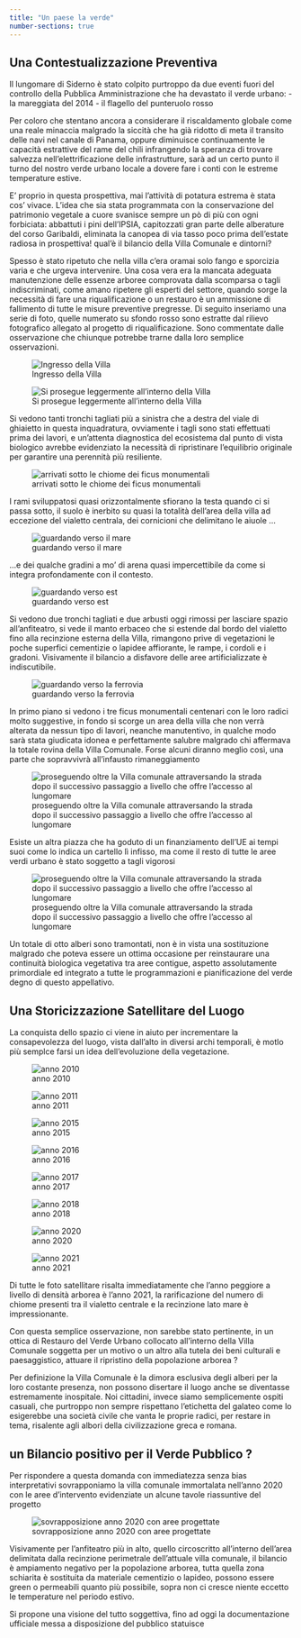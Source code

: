 ```yaml
---
title: "Un paese la verde"
number-sections: true
---
```


## Una Contestualizzazione Preventiva

Il lungomare di Siderno è stato colpito purtroppo da due eventi fuori del controllo della Pubblica Amministrazione che ha devastato il verde urbano:
- la mareggiata del 2014
- il flagello del punteruolo rosso

Per coloro che stentano ancora a considerare il riscaldamento globale come una reale minaccia malgrado la siccità che ha già ridotto di meta il transito delle navi nel canale di Panama, oppure diminuisce continuamente le capacità estrattive del rame del chili infrangendo la speranza di trovare salvezza nell'elettrificazione delle infrastrutture, sarà ad un certo punto il turno del nostro verde urbano locale a dovere fare i conti con le estreme temperature estive. 

E' proprio in questa prospettiva, mai l'attività di potatura estrema è stata cos' vivace. L'idea che sia stata programmata con la conservazione del patrimonio vegetale a cuore svanisce sempre un pò di più con ogni forbiciata: abbattuti i pini dell'IPSIA, capitozzati gran parte delle alberature del corso Garibaldi, eliminata la canopea di via tasso poco prima dell'estate radiosa in prospettiva! qual'è il bilancio della Villa Comunale e dintorni?

Spesso è stato ripetuto che nella villa c'era oramai solo fango e sporcizia varia e che urgeva intervenire. Una cosa vera era la mancata adeguata manutenzione delle essenze arboree comprovata dalla scomparsa o tagli indiscriminati, come amano ripetere gli esperti del settore, quando sorge la necessità di fare una riqualificazione o un restauro è un ammissione di fallimento di tutte le misure preventive pregresse. Di seguito inseriamo una serie di foto, quelle numerato su sfondo rosso sono estratte dal rilievo fotografico allegato al progetto di riqualificazione. Sono commentate dalle osservazione che chiunque potrebbe trarne dalla loro semplice osservazioni.

![Ingresso della Villa](/assets/img/ri_02.png)

![Si prosegue leggermente all'interno della Villa](/assets/img/ri_14.png)


Si vedono tanti tronchi tagliati più a sinistra che a destra del viale di ghiaietto in questa inquadratura, ovviamente i tagli sono stati effettuati prima dei lavori, e un'attenta diagnostica del ecosistema dal punto di vista biologico avrebbe evidenziato la necessità di ripristinare l'equilibrio originale per garantire una perennità più resiliente.

![arrivati sotto le chiome dei ficus monumentali](/assets/img/ri_27.png)

I rami sviluppatosi quasi orizzontalmente sfiorano la testa quando ci si passa sotto, il suolo è inerbito su quasi la totalità dell'area della villa ad eccezione del vialetto centrala, dei cornicioni che delimitano le aiuole ...

![guardando verso il mare](/assets/img/ri_15.png)

...e dei qualche gradini a mo' di arena quasi impercettibile da come si integra profondamente con il contesto.

![guardando verso est](/assets/img/ri_08.png)

Si vedono due tronchi tagliati e due arbusti oggi rimossi per lasciare spazio all'anfiteatro, si vede il manto erbaceo che si estende dal bordo del vialetto fino alla recinzione esterna della Villa, rimangono prive di vegetazioni le poche superfici cementizie o lapidee affiorante, le rampe, i cordoli e i gradoni. Visivamente il bilancio a disfavore delle aree artificializzate è indiscutibile.

![guardando verso la ferrovia](/assets/img/ri_12.png)

In primo piano si vedono i tre ficus monumentali centenari con le loro radici molto suggestive, in fondo si scorge un area della villa che non verrà alterata da nessun tipo di lavori, neanche manutentivo, in qualche modo sarà stata giudicata idonea e perfettamente salubre malgrado chi affermava la totale rovina della Villa Comunale. Forse alcuni diranno meglio così, una parte che sopravvivrà all'infausto rimaneggiamento

![proseguendo oltre la Villa comunale attraversando la strada dopo il successivo passaggio a livello che offre l'accesso al lungomare ](/assets/img/ri_30.jpg)

Esiste un altra piazza che ha goduto di un finanziamento dell'UE ai tempi suoi come lo indica un cartello lì infisso, ma come il resto di tutte le aree verdi urbano è stato soggetto a tagli vigorosi

![proseguendo oltre la Villa comunale attraversando la strada dopo il successivo passaggio a livello che offre l'accesso al lungomare ](/assets/img/ri_31.jpg)

Un totale di otto alberi sono tramontati, non è in vista una sostituzione malgrado che poteva essere un ottima occasione per reinstaurare una continuità biologica vegetativa tra aree contigue, aspetto assolutamente primordiale ed integrato a tutte le programmazioni e pianificazione del verde degno di questo appellativo.


## Una Storicizzazione Satellitare del Luogo

La conquista dello spazio ci viene in aiuto per incrementare la consapevolezza del luogo, vista dall'alto in diversi archi temporali, è motlo più semplce farsi un idea dell'evoluzione della vegetazione.

![anno 2010](/assets/img/VCS-2010.jpg)


![anno 2011](/assets/img/VCS-2011.jpg)


![anno 2015](/assets/img/VCS-2015.jpg)


![anno 2016](/assets/img/VCS-2016.jpg)


![anno 2017](/assets/img/VCS-2017.jpg)


![anno 2018](/assets/img/VCS-2018.jpg)


![anno 2020](/assets/img/VCS-2020.jpg)


![anno 2021](/assets/img/VCS-2021.jpg)

Di tutte le foto satellitare risalta immediatamente che l'anno peggiore a livello di densità arborea è l'anno 2021, la rarificazione del numero di chiome presenti tra il vialetto centrale e la recinzione lato mare è impressionante.

Con questa semplice osservazione, non sarebbe stato pertinente, in un ottica di Restauro del Verde Urbano collocato all'interno della Villa Comunale soggetta per un motivo o un altro alla tutela dei beni culturali e paesaggistico, attuare il ripristino della popolazione arborea ?

Per definizione la Villa Comunale è la dimora esclusiva degli alberi per la loro costante presenza, non possono disertare il luogo anche se diventasse estremamente inospitale. Noi cittadini, invece siamo semplicemente ospiti casuali, che purtroppo non sempre rispettano l'etichetta del galateo  come lo esigerebbe una società civile che vanta le proprie radici, per restare in tema, risalente agli albori della civilizzazione greca e romana.

## un Bilancio positivo per il Verde Pubblico ?

Per rispondere a questa domanda con immediatezza senza bias interpretativi sovrapponiamo la villa comunale immortalata nell'anno 2020 con le aree d'intervento evidenziate un alcune tavole riassuntive del progetto

![sovrapposizione anno 2020 con aree progettate](/assets/img/VCS-2030.jpg)

Visivamente per l'anfiteatro più in alto, quello circoscritto all'interno dell'area delimitata dalla recinzione perimetrale dell'attuale villa comunale, il bilancio è ampiamento negativo per la popolazione arborea, tutta quella zona schiarita è sostituita da materiale cementizio o lapideo, possono essere green o permeabili quanto più possibile, sopra non ci cresce niente eccetto le temperature nel periodo estivo.

Si propone una visione del tutto soggettiva, fino ad oggi la documentazione ufficiale messa a disposizione del pubblico statuisce 
